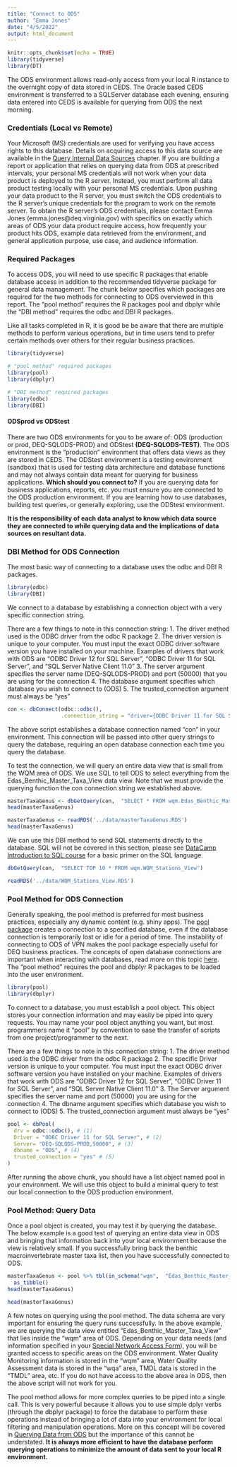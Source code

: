 ```yaml
---
title: "Connect to ODS"
author: "Emma Jones"
date: "4/5/2022"
output: html_document
---
```


```r
knitr::opts_chunk$set(echo = TRUE)
library(tidyverse)
library(DT)
```

The ODS environment allows read-only access from your local R instance to the overnight copy of data stored in CEDS. The Oracle based CEDS environment is transferred to a SQLServer database each evening, ensuring data entered into CEDS is available for querying from ODS the next morning. 

### Credentials (Local vs Remote)

Your Microsoft (MS) credentials are used for verifying you have access rights to this database. Details on acquiring access to this data source are available in the [Query Internal Data Sources](#queryInternalDataSource) chapter. If you are building a report or application that relies on querying data from ODS at prescribed intervals, your personal MS credentials will not work when your data product is deployed to the R server. Instead, you must perform all data product testing locally with your personal MS credentials. Upon pushing your data product to the R server, you must switch the ODS credentials to the R server's unique credentials for the program to work on the remote server. To obtain the R server's ODS credentials, please contact Emma Jones (emma.jones@deq.virginia.gov) with specifics on exactly which areas of ODS your data product require access, how frequently your product hits ODS, example data retrieved from the environment, and general application purpose, use case, and audience information. 

### Required Packages

To access ODS, you will need to use specific R packages that enable database access in addition to the recommended tidyverse package for general data management. The chunk below specifies which packages are required for the two methods for connecting to ODS overviewed in this report. The "pool method" requires the R packages pool and dbplyr while the "DBI method" requires the odbc and DBI R packages.

Like all tasks completed in R, it is good be be aware that there are multiple methods to perform various operations, but in time users tend to prefer certain methods over others for their regular business practices. 

```r
library(tidyverse)

# "pool method" required packages
library(pool)
library(dbplyr)

# "DBI method" required packages
library(odbc)
library(DBI)
```

#### ODSprod vs ODStest

There are two ODS environments for you to be aware of: ODS (production or prod, DEQ-SQLODS-PROD) and ODStest **(DEQ-SQLODS-TEST)**. The ODS environment is the "production" environment that offers data views as they are stored in CEDS. The ODStest environment is a testing environment (sandbox) that is used for testing data architecture and database functions and may not always contain data meant for querying for business applications. **Which should you connect to?** If you are querying data for business applications, reports, etc. you must ensure you are connected to the ODS production environment. If you are learning how to use databases, building test queries, or generally exploring, use the ODStest environment. 

**It is the responsibility of each data analyst to know which data source they are connected to while querying data and the implications of data sources on resultant data.**

### DBI Method for ODS Connection

The most basic way of connecting to a database uses the odbc and DBI R packages. 

```r
library(odbc)
library(DBI)
```

We connect to a database by establishing a connection object with a very specific connection string. 

There are a few things to note in this connection string:
1. The driver method used is the ODBC driver from the odbc R package
2. The driver version is unique to your computer. You must input the exact ODBC driver software version you have installed on your machine. Examples of drivers that work with ODS are "ODBC Driver 12 for SQL Server", "ODBC Driver 11 for SQL Server", and "SQL Server Native Client 11.0"
3. The server argument specifies the server name (DEQ-SQLODS-PROD) and port (50000) that you are using for the connection
4. The database argument specifies which database you wish to connect to (ODS)
5. The trusted_connection argument must always be "yes"


```r
con <- dbConnect(odbc::odbc(), 
                 .connection_string = "driver={ODBC Driver 11 for SQL Server};server={DEQ-SQLODS-PROD,50000};database={ODS};trusted_connection=yes")
```

The above script establishes a database connection named "con" in your environment. This connection will be passed into other query strings to query the database, requiring an open database connection each time you query the database. 


To test the connection, we will query an entire data view that is small from the WQM area of ODS. We use SQL to tell ODS to select everything from the Edas_Benthic_Master_Taxa_View data view. Note that we must provide the querying function the con connection string we established above. 

```r
masterTaxaGenus <- dbGetQuery(con,  "SELECT * FROM wqm.Edas_Benthic_Master_Taxa_View")
head(masterTaxaGenus)
```

```r
masterTaxaGenus <- readRDS('../data/masterTaxaGenus.RDS')
head(masterTaxaGenus)
```

We can use this DBI method to send SQL statements directly to the database. SQL will not be covered in this section, please see [DataCamp Introduction to SQL course](https://www.datacamp.com/courses/introduction-to-sql) for a basic primer on the SQL language. 

```r
dbGetQuery(con,  "SELECT TOP 10 * FROM wqm.WQM_Stations_View")
```

```r
readRDS('../data/WQM_Stations_View.RDS') 
```


### Pool Method for ODS Connection

Generally speaking, the pool method is preferred for most business practices, especially any dynamic content (e.g. shiny apps). The [pool package](https://db.rstudio.com/r-packages/pool/) creates a connection to a specified database, even if the database connection is temporarily lost or idle for a period of time. The instability of connecting to ODS of VPN makes the pool package especially useful for DEQ business practices. The concepts of open database connections are important when interacting with databases, read more on this topic [here](https://db.rstudio.com/r-packages/pool/). The "pool method" requires the pool and dbplyr R packages to be loaded into the user environment.

```r
library(pool)
library(dbplyr)
```

To connect to a database, you must establish a pool object. This object stores your connection information and may easily be piped into query requests. You may name your pool object anything you want, but most programmers name it "pool" by convention to ease the transfer of scripts from one project/programmer to the next.

There are a few things to note in this connection string:
1. The driver method used is the ODBC driver from the odbc R package
2. The specific Driver version is unique to your computer. You must input the exact ODBC driver software version you have installed on your machine. Examples of drivers that work with ODS are "ODBC Driver 12 for SQL Server", "ODBC Driver 11 for SQL Server", and "SQL Server Native Client 11.0"
3. The Server argument specifies the server name and port (50000) you are using for the connection
4. The dbname argument specifies which database you wish to connect to (ODS)
5. The trusted_connection argument must always be "yes"

```r
pool <- dbPool(
  drv = odbc::odbc(), # (1)
  Driver = "ODBC Driver 11 for SQL Server", # (2)
  Server= "DEQ-SQLODS-PROD,50000", # (3)
  dbname = "ODS", # (4)
  trusted_connection = "yes" # (5)
)
```

After running the above chunk, you should have a list object named pool in your environment. We will use this object to build a minimal query to test our local connection to the ODS production environment. 


### Pool Method: Query Data

Once a pool object is created, you may test it by querying the database. The below example is a good test of querying an entire data view in ODS and bringing that information back into your local environment because the view is relatively small. If you successfully bring back the benthic macroinvertebrate master taxa list, then you have successfully connected to ODS. 

```r
masterTaxaGenus <- pool %>% tbl(in_schema("wqm",  "Edas_Benthic_Master_Taxa_View")) %>%
  as_tibble()
head(masterTaxaGenus)
```

```r
head(masterTaxaGenus)
```

A few notes on querying using the pool method. The data schema are very important for ensuring the query runs successfully. In the above example, we are querying the data view entitled "Edas_Benthic_Master_Taxa_View" that lies inside the "wqm" area of ODS. Depending on your data needs (and information specified in your [Special Network Access Form](https://deqnet.deq.virginia.gov/programs/admin/ois/forms/documents/Special_Network_Access_Request_Form.pdf)), you will be granted access to specific areas on the ODS environment. Water Quality Monitoring information is stored in the "wqm" area, Water Quality Assessment data is stored in the "wqa" area, TMDL data is stored in the "TMDL" area, etc. If you do not have access to the above area in ODS, then the above script will not work for you. 

The pool method allows for more complex queries to be piped into a single call. This is very powerful because it allows you to use simple dplyr verbs (through the dbplyr package) to force the database to perform these operations instead of bringing a lot of data into your environment for local filtering and manipulation operations. More on this concept will be covered in [Querying Data from ODS](#queryDataFromODS) but the importance of this cannot be understated. **It is always more efficient to have the database perform querying operations to minimize the amount of data sent to your local R environment.**  